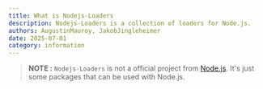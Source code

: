 ```yaml
---
title: What is Nodejs-Loaders
description: Nodejs-Loaders is a collection of loaders for Node.js.
authors: AugustinMauroy, JakobJingleheimer
date: 2025-07-01
category: information
---
```


> **NOTE :**
> `Nodejs-Loaders` is not a official project from [Node.js](https://nodejs.org). It's just some packages that can be used with Node.js.
